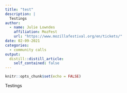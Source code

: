 ```yaml
---
title: "test"
description: |
  Testings
author:
  - name: Julie Lowndes
    affiliation: MozFest
    url: "https://www.mozillafestival.org/en/tickets/"
date: 02-09-2021
categories:
  - community calls
output:
  distill::distill_article:
    self_contained: false
---
```



```r
knitr::opts_chunk$set(echo = FALSE)
```

Testings